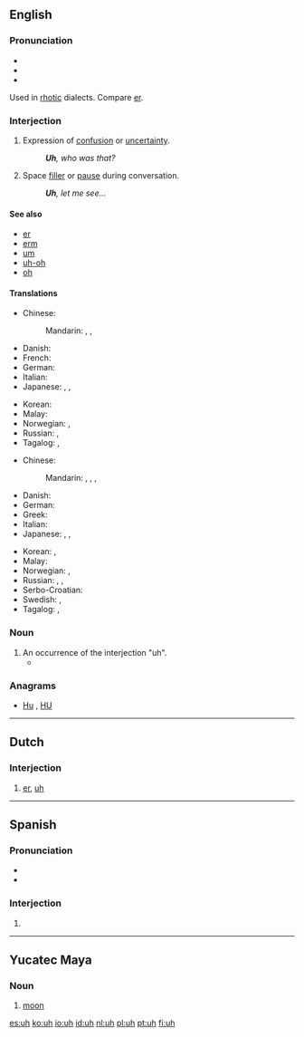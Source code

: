 {{also|ùh|ūh}}
==English==

===Pronunciation===
* {{audio|en-us-uh.ogg|Audio (US)}}
* {{IPA|/ʌː/}}
* {{rhymes|ʌ}}
Used in [[rhotic]] dialects. Compare [[er]].

===Interjection===
{{en-interj}}

# {{US}} Expression of [[confusion]] or [[uncertainty]].
#: '''''Uh''', who was that?''
# {{US}} Space [[filler]] or [[pause]] during conversation.
#: '''''Uh''', let me see...''
<!-- # Used with [[vibrator]] in your [[voice]] ?? -->

====See also====
* [[er]]
* [[erm]]
* [[um]]
* [[uh-oh]]
* [[oh]]

====Translations====
{{trans-top|expression of confusion or uncertainty}}
* Chinese:
*: Mandarin: {{t|cmn|呃|tr=è, e|sc=Hani}}, {{t|cmn|哼|tr=hēng|sc=Hani}}, {{t|cmn|嗯|tr=ēn|sc=Hani}}
* Danish: {{t-|da|øh}}
* French: {{t+|fr|euh}}
* German: {{t+|de|äh}}
* Italian: {{t-|it|uh}}
* Japanese: {{t-|ja|あのう|tr=anō|sc=Jpan}}, {{t-|ja|ええと|tr=ēto|sc=Jpan}}, {{t-|ja|うーん|tr=ūn|sc=Jpan}}
{{trans-mid}}
* Korean: {{t-|ko|저어|tr=jeoeo|sc=Kore}}
* Malay: {{t-|ms|err}}
* Norwegian: {{t-|no|eh}}, {{t-|no|øh}}
* Russian: {{t+|ru|гм|tr=gm, hm|sc=Cyrl}}, {{t+|ru|хм|tr=xm|sc=Cyrl}} {{qualifier|the actual pronunciation may not be close to the spelling}}
* Tagalog: {{t-|tl|ah}},  {{t-|tl|eh}}
{{trans-bottom}}

{{trans-top|space filler or pause during conversation}}
* Chinese:
*: Mandarin: {{t|cmn|那個|sc=Hani}}, {{t|cmn|那个|tr=nàge, nèige |sc=Hani}}, {{t|cmn|這個|sc=Hani}}, {{t|cmn|这个|tr=zhège|sc=Hani}}
* Danish: {{t-|da|øh}}
* German: {{t+|de|äh}}
* Greek: {{t+|el|ε|tr=e}}
* Italian: {{t-|it|uh}}
* Japanese: {{t-|ja|あのう|tr=anō|sc=Jpan}}, {{t-|ja|ええと|tr=ēto|sc=Jpan}}, {{t-|ja|うーん|tr=ūn|sc=Jpan}}
{{trans-mid}}
* Korean: {{t+|ko|어|tr=eo|sc=Kore}}, {{t-|ko|저어|tr=jeoeo|sc=Kore}}
* Malay: {{t-|ms|err}}
* Norwegian: {{t-|no|eh}}, {{t-|no|øh}}
* Russian: {{t+|ru|э-э-э|tr=e-e-e|sc=Cyrl}}, {{t+|ru|э-э|tr=e-e|sc=Cyrl}}, {{t+|ru|ну|tr=nu|sc=Cyrl}}
* Serbo-Croatian: {{t-|sh|ovaj}}
* Swedish: {{t-|sv|eh}}, {{t-|sv|öh}}
* Tagalog: {{t-|tl|ah}},  {{t-|tl|eh}}
{{trans-bottom}}

===Noun===
{{en-noun}}

# An occurrence of the interjection "uh".
#* {{quote-news|year=2007|date=August 24|author=William Grimes|title=Uh, Lead My Rips: No More Bloopers|work=New York Times|url=http://www.nytimes.com/2007/08/24/books/24book.html
|passage=Although Shakespeare refers to “hums and ha’s,” sifting through etiquette manuals and public-speaking guides turns up scant evidence of a prohibition against ums, ers and '''uhs''', which are profuse in the first recording of Thomas Edison ’s voice, in 1888. Mr. Erard, rather ingeniously, traces the prohibition on um and other speech flaws to the advent of radio in the early 1920s. }}

===Anagrams===
* [[Hu#English|Hu]] , [[HU#English|HU]]

----

==Dutch==

===Interjection===
{{nl-interj}}

# [[er]], [[#English|uh]]

----

==Spanish==

===Pronunciation===
* {{IPA|/u/|/uː/|lang=es}}
* {{homophones|lang=es|u}}

===Interjection===
{{head|es|interjection}}

# {{non-gloss definition|Used to express [[disappointment]] or [[disdain]].}}

----

==Yucatec Maya==

===Noun===
{{yua-noun|?}}

# {{astronomy|lang=yua}} [[moon]]

[[es:uh]]
[[ko:uh]]
[[io:uh]]
[[id:uh]]
[[nl:uh]]
[[pl:uh]]
[[pt:uh]]
[[fi:uh]]